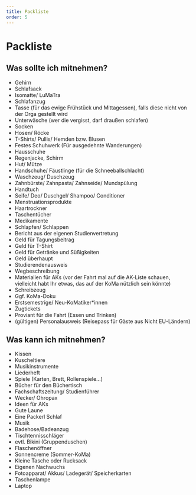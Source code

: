 ```yaml
---
title: Packliste
order: 5
---
```


# Packliste

## Was sollte ich mitnehmen?

<div class="not-prose leading-loose">

- <Checkbox>Gehirn </Checkbox>
- <Checkbox>Schlafsack </Checkbox>
- <Checkbox>Isomatte/ LuMaTra </Checkbox>
- <Checkbox>Schlafanzug </Checkbox>
- <Checkbox>Tasse (für das ewige Frühstück und Mittagessen), falls diese nicht von der Orga gestellt wird </Checkbox>
- <Checkbox>Unterwäsche (wer die vergisst, darf draußen schlafen) </Checkbox>
- <Checkbox>Socken </Checkbox>
- <Checkbox>Hosen/ Röcke </Checkbox>
- <Checkbox>T-Shirts/ Pullis/ Hemden bzw. Blusen </Checkbox>
- <Checkbox>Festes Schuhwerk (Für ausgedehnte Wanderungen) </Checkbox>
- <Checkbox>Hausschuhe </Checkbox>
- <Checkbox>Regenjacke, Schirm </Checkbox>
- <Checkbox>Hut/ Mütze </Checkbox>
- <Checkbox>Handschuhe/ Fäustlinge (für die Schneeballschlacht) </Checkbox>
- <Checkbox>Waschzeug/ Duschzeug </Checkbox>
- <Checkbox>Zahnbürste/ Zahnpasta/ Zahnseide/ Mundspülung </Checkbox>
- <Checkbox>Handtuch </Checkbox>
- <Checkbox>Seife/ Deo/ Duschgel/ Shampoo/ Conditioner </Checkbox>
- <Checkbox>Menstruationsprodukte </Checkbox>
- <Checkbox>Haartrockner </Checkbox>
- <Checkbox>Taschentücher </Checkbox>
- <Checkbox>Medikamente </Checkbox>
- <Checkbox>Schlapfen/ Schlappen </Checkbox>
- <Checkbox>Bericht aus der eigenen Studienvertretung </Checkbox>
- <Checkbox>Geld für Tagungsbeitrag </Checkbox>
- <Checkbox>Geld für T-Shirt </Checkbox>
- <Checkbox>Geld für Getränke und Süßigkeiten </Checkbox>
- <Checkbox>Geld überhaupt </Checkbox>
- <Checkbox>Studierendenausweis </Checkbox>
- <Checkbox>Wegbeschreibung </Checkbox>
- <Checkbox>Materialien für AKs (vor der Fahrt mal auf die AK-Liste schauen, vielleicht habt Ihr etwas, das auf der KoMa nützlich sein könnte) </Checkbox>
- <Checkbox>Schreibzeug </Checkbox>
- <Checkbox>Ggf. KoMa-Doku </Checkbox>
- <Checkbox>Erstsemestrige/ Neu-KoMatiker\*innen </Checkbox>
- <Checkbox>Zugtickets </Checkbox>
- <Checkbox>Proviant für die Fahrt (Essen und Trinken) </Checkbox>
- <Checkbox>(gültigen) Personalausweis (Reisepass für Gäste aus Nicht EU-Ländern) </Checkbox>

</div>

## Was kann ich mitnehmen?

<div class="not-prose leading-loose">

- <Checkbox>Kissen </Checkbox>
- <Checkbox>Kuscheltiere </Checkbox>
- <Checkbox>Musikinstrumente </Checkbox>
- <Checkbox>Liederheft </Checkbox>
- <Checkbox>Spiele (Karten, Brett, Rollenspiele...) </Checkbox>
- <Checkbox>Bücher für den Büchertisch </Checkbox>
- <Checkbox>Fachschaftszeitung/ Studienführer </Checkbox>
- <Checkbox>Wecker/ Ohropax </Checkbox>
- <Checkbox>Ideen für AKs </Checkbox>
- <Checkbox>Gute Laune </Checkbox>
- <Checkbox>Eine Packerl Schlaf </Checkbox>
- <Checkbox> Musik </Checkbox>
- <Checkbox> Badehose/Badeanzug </Checkbox>
- <Checkbox> Tischtennisschläger </Checkbox>
- <Checkbox> evtl. Bikini (Gruppenduschen) </Checkbox>
- <Checkbox> Flaschenöffner </Checkbox>
- <Checkbox> Sonnencreme (Sommer-KoMa) </Checkbox>
- <Checkbox> Kleine Tasche oder Rucksack </Checkbox>
- <Checkbox> Eigenen Nachwuchs </Checkbox>
- <Checkbox> Fotoapparat/ Akkus/ Ladegerät/ Speicherkarten </Checkbox>
- <Checkbox> Taschenlampe </Checkbox>
- <Checkbox> Laptop </Checkbox>

</div>
